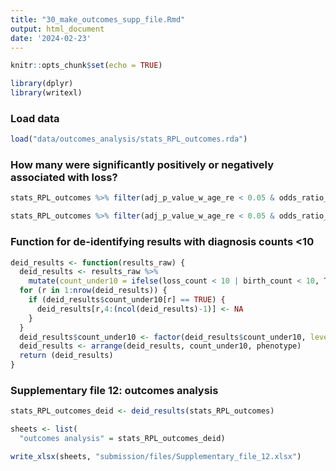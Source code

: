 ```yaml
---
title: "30_make_outcomes_supp_file.Rmd"
output: html_document
date: '2024-02-23'
---
```


```r

knitr::opts_chunk$set(echo = TRUE)

library(dplyr)
library(writexl)

```

### Load data

```r

load("data/outcomes_analysis/stats_RPL_outcomes.rda")

```

### How many were significantly positively or negatively associated with loss?

```r

stats_RPL_outcomes %>% filter(adj_p_value_w_age_re < 0.05 & odds_ratio_w_age_re > 1) %>% nrow()

stats_RPL_outcomes %>% filter(adj_p_value_w_age_re < 0.05 & odds_ratio_w_age_re < 1) %>% nrow()

```

### Function for de-identifying results with diagnosis counts <10

```r

deid_results <- function(results_raw) {
  deid_results <- results_raw %>%
    mutate(count_under10 = ifelse(loss_count < 10 | birth_count < 10, TRUE, FALSE))
  for (r in 1:nrow(deid_results)) {
    if (deid_results$count_under10[r] == TRUE) {
      deid_results[r,4:(ncol(deid_results)-1)] <- NA
    }
  }
  deid_results$count_under10 <- factor(deid_results$count_under10, levels = c(FALSE,TRUE))
  deid_results <- arrange(deid_results, count_under10, phenotype)
  return (deid_results)
}

```

### Supplementary file 12: outcomes analysis

```r

stats_RPL_outcomes_deid <- deid_results(stats_RPL_outcomes)

sheets <- list(
  "outcomes analysis" = stats_RPL_outcomes_deid)

write_xlsx(sheets, "submission/files/Supplementary_file_12.xlsx")

```

